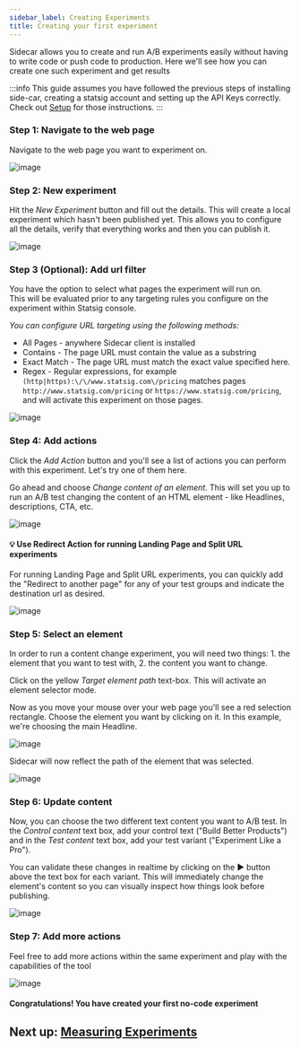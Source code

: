 ```yaml
---
sidebar_label: Creating Experiments
title: Creating your first experiment
---
```


Sidecar allows you to create and run A/B experiments easily without having to write code or push code to production.  Here we'll see how you can create one such experiment and get results 

:::info
This guide assumes you have followed the previous steps of installing side-car, creating a statsig account and setting up the API Keys correctly.  Check out [Setup](./setup) for those instructions.
:::

### Step 1: Navigate to the web page

Navigate to the web page you want to experiment on.

![image](https://github.com/statsig-io/.github/assets/74588208/3a783170-1c69-4720-8d4d-8f4005999c7c)

### Step 2: New experiment

Hit the *New Experiment* button and fill out the details.  This will create a local experiment which hasn't been published yet. This allows you to configure all the details, verify that everything works and then you can publish it.

![image](https://github.com/statsig-io/.github/assets/74588208/d8cfc8bb-43e9-4a64-8ca8-002c579e7fff)

### Step 3 (Optional): Add url filter

You have the option to select what pages the experiment will run on. <br />This will be evaluated prior to any targeting rules you configure on the experiment within Statsig console.

_You can configure URL targeting using the following methods:_
* All Pages - anywhere Sidecar client is installed
* Contains - The page URL must contain the value as a substring
* Exact Match - The page URL must match the exact value specified here. 
* Regex - Regular expressions, for example `(http|https):\/\/www.statsig.com\/pricing` matches pages `http://www.statsig.com/pricing` or `https://www.statsig.com/pricing`, and will activate this experiment on those pages.

![image](/img/sidecaruls.png)


### Step 4: Add actions

Click the *Add Action* button and you'll see a list of actions you can perform with this experiment. Let's try one of them here.

Go ahead and choose *Change content of an element*.  This will set you up to run an A/B test changing the content of an HTML element - like Headlines, descriptions, CTA, etc.

![image](/img/sidecaraddaction.png)

#### 💡 Use Redirect Action for running Landing Page and Split URL experiments

For running Landing Page and Split URL experiments, you can quickly add the "Redirect to another page" for any of your test groups and indicate the destination url as desired.

![image](/img/sidecarredirect.png)

### Step 5: Select an element

In order to run a content change experiment, you will need two things: 1. the element that you want to test with, 2. the content you want to change.

Click on the yellow *Target element path* text-box.  This will activate an element selector mode. 

Now as you move your mouse over your web page you'll see a red selection rectangle.  Choose the element you want by clicking on it.  In this example, we're choosing the main Headline.

![image](https://github.com/statsig-io/.github/assets/74588208/bffdf35e-bff5-4a62-93ae-15cad3dd8d05)

Sidecar will now reflect the path of the element that was selected.

![image](https://github.com/statsig-io/.github/assets/74588208/be0525cb-0da8-45bf-b4ab-e7d2bf0d23ed)


### Step 6: Update content

Now, you can choose the two different text content you want to A/B test.  In the *Control content* text box, add your control text ("Build Better Products") and in the *Test content* text box, add your test variant ("Experiment Like a Pro").

You can validate these changes in realtime by clicking on the &#x25B6; button above the text box for each variant.  This will immediately change the element's content so you can visually inspect how things look before publishing.

![image](/img/sidecarupdatelt.png)

### Step 7: Add more actions

Feel free to add more actions within the same experiment and play with the capabilities of the tool

![image](/img/sidecar2ndaction.png)

#### Congratulations!  You have created your first no-code experiment

## Next up: [Measuring Experiments](./measuring-experiments)

